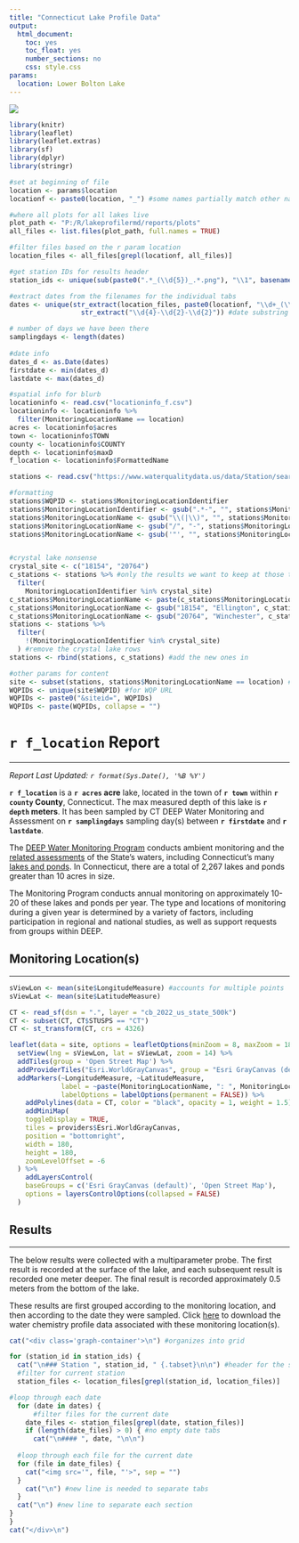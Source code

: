 ```yaml
---
title: "Connecticut Lake Profile Data"
output:
  html_document:
    toc: yes
    toc_float: yes
    number_sections: no
    css: style.css
params:
  location: Lower Bolton Lake
---
```

<div class = "section">

[![](header_logo.png)](https://portal.ct.gov/deep/water/inland-water-monitoring/water-quality-monitoring-program)

```r

library(knitr)
library(leaflet)
library(leaflet.extras)
library(sf)
library(dplyr)
library(stringr)

#set at beginning of file
location <- params$location
locationf <- paste0(location, "_") #some names partially match other names

#where all plots for all lakes live
plot_path <- "P:/R/lakeprofilermd/reports/plots"
all_files <- list.files(plot_path, full.names = TRUE)

#filter files based on the r param location
location_files <- all_files[grepl(locationf, all_files)]

#get station IDs for results header
station_ids <- unique(sub(paste0(".*_(\\d{5})_.*.png"), "\\1", basename(location_files)))

#extract dates from the filenames for the individual tabs
dates <- unique(str_extract(location_files, paste0(locationf, "\\d+_(\\d{4}-\\d{2}-\\d{2})_")) %>%
                  str_extract("\\d{4}-\\d{2}-\\d{2}")) #date substring

# number of days we have been there
samplingdays <- length(dates)
                       
#date info
dates_d <- as.Date(dates)
firstdate <- min(dates_d)
lastdate <- max(dates_d)

#spatial info for blurb
locationinfo <- read.csv("locationinfo_f.csv")
locationinfo <- locationinfo %>%
  filter(MonitoringLocationName == location)
acres <- locationinfo$acres
town <- locationinfo$TOWN
county <- locationinfo$COUNTY
depth <- locationinfo$maxD
f_location <- locationinfo$FormattedName

stations <- read.csv("https://www.waterqualitydata.us/data/Station/search?organization=CT_DEP01_WQX&project=lakesABM&project=lakesNLA&mimeType=csv&zip=no&providers=NWIS&providers=STORET")

#formatting
stations$WQPID <- stations$MonitoringLocationIdentifier
stations$MonitoringLocationIdentifier <- gsub(".*-", "", stations$MonitoringLocationIdentifier)
stations$MonitoringLocationName <- gsub("\\(|\\)", "", stations$MonitoringLocationName) 
stations$MonitoringLocationName <- gsub("/", "-", stations$MonitoringLocationName) 
stations$MonitoringLocationName <- gsub('"', "", stations$MonitoringLocationName) 


#crystal lake nonsense
crystal_site <- c("18154", "20764")
c_stations <- stations %>% #only the results we want to keep at those times and locations
  filter(
    MonitoringLocationIdentifier %in% crystal_site)
c_stations$MonitoringLocationName <- paste(c_stations$MonitoringLocationName, c_stations$MonitoringLocationIdentifier, sep = " " )
c_stations$MonitoringLocationName <- gsub("18154", "Ellington", c_stations$MonitoringLocationName)
c_stations$MonitoringLocationName <- gsub("20764", "Winchester", c_stations$MonitoringLocationName)
stations <- stations %>% 
  filter(
    !(MonitoringLocationIdentifier %in% crystal_site)
  ) #remove the crystal lake rows
stations <- rbind(stations, c_stations) #add the new ones in

#other params for content
site <- subset(stations, stations$MonitoringLocationName == location) #for map
WQPIDs <- unique(site$WQPID) #for WQP URL
WQPIDs <- paste0("&siteid=", WQPIDs)
WQPIDs <- paste(WQPIDs, collapse = "")

```

# `r f_location` Report
<hr>

<i>Report Last Updated: `r format(Sys.Date(), '%B %Y')`</i>

<b>`r f_location`</b> is a <b>`r acres` acre</b> lake, located in the town of <b>`r town`</b> within <b>`r county` County</b>, Connecticut. The max measured depth of this lake is <b>`r depth` meters</b>. It has been sampled by CT DEEP Water Monitoring and Assessment on <b>`r samplingdays`</b> sampling day(s) between <b>`r firstdate`</b> and <b>`r lastdate`</b>.

The <a href ="https://portal.ct.gov/deep/water/inland-water-monitoring/water-quality-monitoring-program">DEEP Water Monitoring Program</a> conducts ambient monitoring and the <a href = "https://portal.ct.gov/deep/water/water-quality/water-quality-305b-report-to-congress">related assessments</a> of the State’s waters, including Connecticut's many <a href = "https://portal.ct.gov/deep/water/inland-water-monitoring/lake-water-quality-monitoring">lakes and ponds</a>.  In Connecticut, there are a total of 2,267 lakes and ponds greater than 10 acres in size. 

The Monitoring Program conducts annual monitoring on approximately 10-20 of these lakes and ponds per year.  The type and locations of monitoring during a given year is determined by a variety of factors, including participation in regional and national studies, as well as support requests from groups within DEEP.

## Monitoring Location(s)
<hr>
```r

sViewLon <- mean(site$LongitudeMeasure) #accounts for multiple points
sViewLat <- mean(site$LatitudeMeasure)

CT <- read_sf(dsn = ".", layer = "cb_2022_us_state_500k")
CT <- subset(CT, CT$STUSPS == "CT")
CT <- st_transform(CT, crs = 4326)

leaflet(data = site, options = leafletOptions(minZoom = 8, maxZoom = 18)) %>%
  setView(lng = sViewLon, lat = sViewLat, zoom = 14) %>%
  addTiles(group = 'Open Street Map') %>%
  addProviderTiles("Esri.WorldGrayCanvas", group = "Esri GrayCanvas (default)") %>%
  addMarkers(~LongitudeMeasure, ~LatitudeMeasure, 
             label = ~paste(MonitoringLocationName, ": ", MonitoringLocationIdentifier, sep = ""),
             labelOptions = labelOptions(permanent = FALSE)) %>%
    addPolylines(data = CT, color = "black", opacity = 1, weight = 1.5) %>%
    addMiniMap(
    toggleDisplay = TRUE,  
    tiles = providers$Esri.WorldGrayCanvas,
    position = "bottomright",  
    width = 180,  
    height = 180,  
    zoomLevelOffset = -6  
  ) %>%
    addLayersControl(
    baseGroups = c('Esri GrayCanvas (default)', 'Open Street Map'),
    options = layersControlOptions(collapsed = FALSE)
  )


```

## Results
<hr>
The below results were collected with a multiparameter probe. The first result is recorded at the surface of the lake, and each subsequent result is recorded one meter deeper. The final result is recorded approximately 0.5 meters from the bottom of the lake.

These results are first grouped according to the monitoring location, and then according to the date they were sampled. Click <a href = "https://www.waterqualitydata.us/data/Result/search?organization=CT_DEP01_WQX&project=lakesABM&project=lakesNLA`r WQPIDs`&mimeType=csv&zip=no&dataProfile=resultPhysChem&providers=NWIS&providers=STORET">here</a> to download the water chemistry profile data associated with these monitoring location(s).


```r

cat("<div class='graph-container'>\n") #organizes into grid

for (station_id in station_ids) {
  cat("\n### Station ", station_id, " {.tabset}\n\n") #header for the station
  #filter for current station
  station_files <- location_files[grepl(station_id, location_files)]

#loop through each date
  for (date in dates) {
      #filter files for the current date
    date_files <- station_files[grepl(date, station_files)]
    if (length(date_files) > 0) { #no empty date tabs
      cat("\n#### ", date, "\n\n") 
  
  #loop through each file for the current date
  for (file in date_files) {
    cat("<img src='", file, "'>", sep = "")
  }
    cat("\n") #new line is needed to separate tabs
  }  
  cat("\n") #new line to separate each section
}
}
cat("</div>\n")
```
</div>
